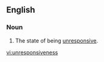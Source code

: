 ==English==
===Noun===
{{en-noun|-}}
# The state of being [[unresponsive]].

[[vi:unresponsiveness]]